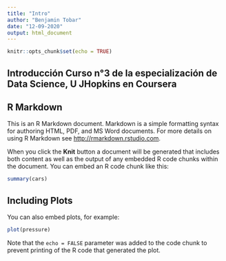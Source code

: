 ```yaml
---
title: "Intro"
author: "Benjamin Tobar"
date: "12-09-2020"
output: html_document
---
```


```r
knitr::opts_chunk$set(echo = TRUE)
```
## Introducción Curso n°3 de la especialización de Data Science, U JHopkins en Coursera
## R Markdown

This is an R Markdown document. Markdown is a simple formatting syntax for authoring HTML, PDF, and MS Word documents. For more details on using R Markdown see <http://rmarkdown.rstudio.com>.

When you click the **Knit** button a document will be generated that includes both content as well as the output of any embedded R code chunks within the document. You can embed an R code chunk like this:

```r
summary(cars)
```

## Including Plots

You can also embed plots, for example:

```r
plot(pressure)
```

Note that the `echo = FALSE` parameter was added to the code chunk to prevent printing of the R code that generated the plot.
